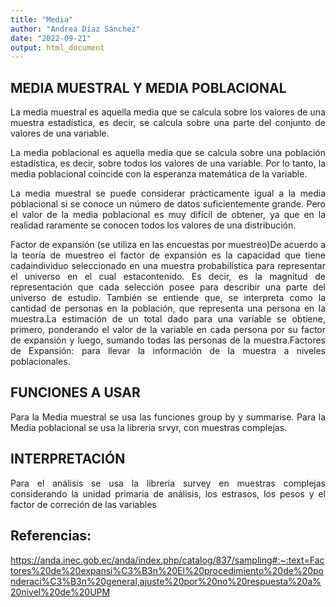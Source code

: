 ```yaml
---
title: "Media"
author: "Andrea Díaz Sánchez"
date: "2022-09-21"
output: html_document
---
```



<style>
body {
text-align: justify}
</style>


## MEDIA MUESTRAL Y MEDIA POBLACIONAL

<!-- :::: {style="display: flex;"} -->

<!-- ::: {} -->

La media muestral es aquella media que se calcula sobre los valores de una muestra estadística, es decir, se calcula sobre una parte del conjunto de valores de una variable.

La media poblacional es aquella media que se calcula sobre una población estadística, es decir, sobre todos los valores de una variable. Por lo tanto, la media poblacional coincide con la esperanza matemática de la variable.

La media muestral se puede considerar prácticamente igual a la media poblacional si se conoce un número de datos suficientemente grande. Pero el valor de la media poblacional es muy difícil de obtener, ya que en la realidad raramente se conocen todos los valores de una distribución.


Factor de expansión (se utiliza en las encuestas por muestreo)De acuerdo a la teoría de muestreo el factor de expansión es la capacidad que tiene cadaindividuo seleccionado en una muestra probabilística para representar el universo en el cual estacontenido. Es decir, es la magnitud de representación que cada selección posee para describir una parte del universo de estudio.
También se entiende que, se interpreta como la cantidad de personas en la población, que representa una persona en la muestra.La estimación de un total dado para una variable se obtiene, primero, ponderando el valor de la variable en cada persona por su factor de expansión y luego, sumando todas las personas de la muestra.Factores de Expansión: para llevar la información de la muestra a niveles poblacionales.


## FUNCIONES A USAR

Para la Media muestral se usa las funciones group by y summarise.
Para la Media poblacional se usa la libreria srvyr, con muestras complejas.

## INTERPRETACIÓN

Para el análisis se usa la libreria survey en muestras complejas considerando la unidad primaria de análisis, los estrasos, los pesos y el factor de correción de las variables





## Referencias:

<https://anda.inec.gob.ec/anda/index.php/catalog/837/sampling#:~:text=Factores%20de%20expansi%C3%B3n%20El%20procedimiento%20de%20ponderaci%C3%B3n%20general,ajuste%20por%20no%20respuesta%20a%20nivel%20de%20UPM>
 

 